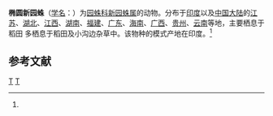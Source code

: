 {{Speciesbox
| taxon = Neoscona elliptica
| binomial_authority = (Tikader et Bal, 1981)<ref name='id13696'>{{cite web| url =http://www.bioinfo.cn/db05/BjdwSpecies.php?action=view&id=13696| title =椭圆新园蛛| work =《中国动物物种编目数据库》| publisher =中国科学院微生物研究所| author =中国科学院动物研究所| accessdate =2009-04-28| deadurl =yes| archiveurl =https://web.archive.org/web/20160305042448/http://www.bioinfo.cn/db05/BjdwSpecies.php?action=view&id=13696| archivedate =2016-03-05}}</ref>
}}

'''椭圆新园蛛'''（[[学名|学名]]：{{lang|la|''Neoscona elliptica''}}）为[[园蛛科|园蛛科]][[新园蛛属|新园蛛属]]的动物。分布于[[印度|印度]]以及[[中国大陆|中国大陆]]的[[江苏|江苏]]、[[湖北|湖北]]、[[江西|江西]]、[[湖南|湖南]]、[[福建|福建]]、[[广东|广东]]、[[海南|海南]]、[[广西|广西]]、[[贵州|贵州]]、[[云南|云南]]等地，主要栖息于稻田 多栖息于稻田及小沟边杂草中。该物种的模式产地在印度。<ref name='id13696'/>

== 参考文献 ==
{{reflist}}

{{taxonbar}}
[[Category:_1981年描述的动物|T]]
[[Category:新园蛛属|T]]